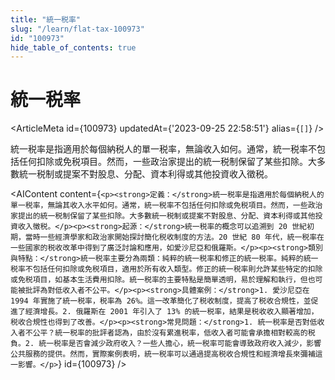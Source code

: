 ```yaml
---
title: "統一税率"
slug: "/learn/flat-tax-100973"
id: "100973"
hide_table_of_contents: true
---
```



# 統一税率

<ArticleMeta id={100973} updatedAt={'2023-09-25 22:58:51'} alias={`[]`} />
<div className='border-solid border-b border-t-0 my-4 border-[var(--ifm-color-gray-300)]' />

統一税率是指適用於每個納税人的單一税率，無論收入如何。通常，統一税率不包括任何扣除或免税項目。然而，一些政治家提出的統一税制保留了某些扣除。大多數統一税制或提案不對股息、分配、資本利得或其他投資收入徵税。

<AIContent content={`<p><strong>定義：</strong>統一税率是指適用於每個納税人的單一税率，無論其收入水平如何。通常，統一税率不包括任何扣除或免税項目。然而，一些政治家提出的統一税制保留了某些扣除。大多數統一税制或提案不對股息、分配、資本利得或其他投資收入徵税。</p><p><strong>起源：</strong>統一税率的概念可以追溯到 20 世紀初期，當時一些經濟學家和政治家開始探討簡化税收制度的方法。20 世紀 80 年代，統一税率在一些國家的税收改革中得到了廣泛討論和應用，如愛沙尼亞和俄羅斯。</p><p><strong>類別與特點：</strong>統一税率主要分為兩類：純粹的統一税率和修正的統一税率。純粹的統一税率不包括任何扣除或免税項目，適用於所有收入類型。修正的統一税率則允許某些特定的扣除或免税項目，如基本生活費用扣除。統一税率的主要特點是簡單透明，易於理解和執行，但也可能被批評為對低收入者不公平。</p><p><strong>具體案例：</strong>1. 愛沙尼亞在 1994 年實施了統一税率，税率為 26%。這一改革簡化了税收制度，提高了税收合規性，並促進了經濟增長。2. 俄羅斯在 2001 年引入了 13% 的統一税率，結果是税收收入顯著增加，税收合規性也得到了改善。</p><p><strong>常見問題：</strong>1. 統一税率是否對低收入者不公平？統一税率的批評者認為，由於沒有累進税率，低收入者可能會承擔相對較高的税負。2. 統一税率是否會減少政府收入？一些人擔心，統一税率可能會導致政府收入減少，影響公共服務的提供。然而，實際案例表明，統一税率可以通過提高税收合規性和經濟增長來彌補這一影響。</p>`} id={100973} />

